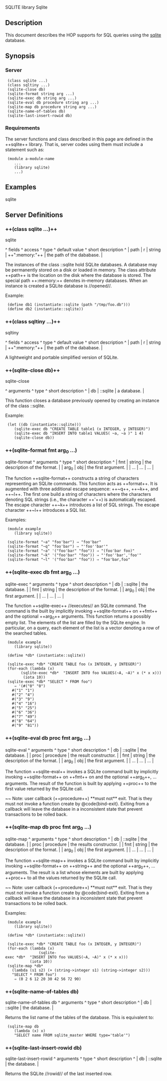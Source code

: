<doc> SQLITE library
<library> Sqlite

== Description ==

This document describes the HOP supports for SQL queries using the 
[[http://www.sqlite.org/|sqlite]] database.

== Synopsis ==

=== Server ===

  (class sqlite ...)
  (class sqltiny ...)
  (sqlite-close db)
  (sqlite-format string arg ...)
  (sqlite-exec db string arg ...)
  (sqlite-eval db procedure string arg ...)
  (sqlite-map db procedure string arg ...)
  (sqlite-name-of-tables db)
  (sqlite-last-insert-rowid db)


=== Requirements ===
The server functions and class described in this page are defined in the 
++sqlite++ library. That is, server codes using them must include a 
statement such as:

  (module a-module-name
     ...
     (library sqlite)
     ...)

== Examples ==

<example>sqlite</example>

== Server Definitions ==
<server>

=== ++(class sqlite ...)++===
<class> sqlite

<fields>
^  fields  ^   access  ^   type      ^  default value     ^  short description           ^
| path     |    r      |   string    |  ++":memory:"++    | the path of the dababase.    |
</fields>

The instances of the class ::sqlite hold SQLite databases. A database
may be permanently stored on a disk or loaded in memory. The class attribute
++path++ is the location on the disk where the database is stored. The
special path ++:memory:++ denotes in-memory databases. When an instance
is created a SQLite database is //opened//.

Example:

  (define db1 (instantiate::sqlite (path "/tmp/foo.db")))
  (define db2 (instantiate::sqlite))
</class>

=== ++(class sqltiny ...)++===
<class> sqltiny

<fields>
^  fields  ^   access  ^   type      ^  default value     ^  short description           ^
| path     |    r      |   string    |  ++":memory:"++    | the path of the dababase.    |
</fields>

A lightweight and portable simplified version of SQLite.
</class>

=== ++(sqlite-close db)++ ===
<function> sqlite-close

<arguments>
^  arguments  ^   type          ^  short description           ^
| db          |  ::sqlite       | a database.                  |
</arguments>

This function closes a database previously opened by creating an instance
of the class ::sqlite.

Example:

  (let ((db (instantiate::sqlite)))
     (sqlite-exec db "CREATE TABLE table1 (x INTEGER, y INTEGER)")
     (sqlite-exec db "INSERT INTO table1 VALUES( ~a, ~a )" 1 4)
     (sqlite-close db))
</function>

=== ++(sqlite-format fmt arg<sub>0</sub> ...) ===
<function> sqlite-format
<arguments>
^  arguments       ^   type          ^  short description              ^
| fmt              |  string         | the description of the format.  |
| arg<sub>0</sub>  |  obj            | the first argument.             |
| ...              |  ...            | ...                             |
</arguments>

The function ++sqlite-format++ constructs a string of characters
representing an SQLite commands. This function acts as ++format++. It
is augmented with three additional escape sequence: ++~q++,
++~k++, and ++~l++. The first one build a string of characters
where the characters denoting SQL strings (i.e., the character
++'++) is automatically escaped. The escape character ++~k++
introduces a list of SQL strings. The escape character ++~l++
introduces a SQL list.

Examples:

  (module example
     (library sqlite))

  (sqlite-format "~a" "foo'bar") &#8658; "foo'bar"
  (sqlite-format "~q" "foo'bar") &#8658; "'foo''bar'"
  (sqlite-format "~a" '("foo'bar" "foo")) &#8658; "(foo'bar foo)"
  (sqlite-format "~k" '("foo'bar" "foo")) &#8658; "'foo''bar','foo'"
  (sqlite-format "~l" '("foo'bar" "foo")) &#8658; "foo'bar,foo"

</function>

=== ++(sqlite-exec db fmt arg<sub>0</sub> ...) ===
<function> sqlite-exec
<arguments>
^  arguments       ^   type          ^  short description              ^
| db               |  ::sqlite       | the database.                   |
| fmt              |  string         | the description of the format.  |
| arg<sub>0</sub>  |  obj            | the first argument.             |
| ...              |  ...            | ...                             |
</arguments>

The function ++sqlite-exec++ //executes// an SQLite command. The
command is the built by implicitly invoking ++sqlite-format++ on
++fmt++ and the optional ++arg<sub>0</sub>++ arguments. This function
returns a possibly empty list.  The elements of the list are filled by
the SQLite engine. In particular, on a query, each element of the list
is a vector denoting a row of the searched tables.

  (module example
     (library sqlite))

  (define *db* (instantiate::sqlite))

  (sqlite-exec *db* "CREATE TABLE foo (x INTEGER, y INTEGER)")
  (for-each (lambda (x)
  		(sqlite-exec *db*  "INSERT INTO foo VALUES(~A, ~A)" x (* x x)))
	     (iota 10))
  (sqlite-exec *db* "SELECT * FROM foo")
     &#8658; '(#("0" "0")
	#("1" "1")
	#("2" "4")
	#("3" "9")
	#("4" "16")
	#("5" "25")
	#("6" "36")
	#("7" "49")
	#("8" "64")
	#("9" "81"))

</function>

=== ++(sqlite-eval db proc fmt arg<sub>0</sub> ...) ===
<function> sqlite-eval
<arguments>
^  arguments       ^   type          ^  short description              ^
| db               |  ::sqlite       | the database.                   |
| proc             |  procedure      | the result constructor.         |
| fmt              |  string         | the description of the format.  |
| arg<sub>0</sub>  |  obj            | the first argument.             |
| ...              |  ...            | ...                             |
</arguments>

The function ++sqlite-eval++ invokes a SQLite command built by
implicitly invoking ++sqlite-format++ on ++fmt++ on and the optional
++arg<sub>0</sub>++, ... arguments. The result of the function is
built by applying ++proc++ to the first value returned by the
SQLite call.  

~~ Note: user callback (++procedure++) **must not** exit. That is they must
not invoke a function create by @code{bind-exit}. Exiting from a callback will
leave the database in a inconsistent state that prevent transactions to
be rolled back.
</function>

=== ++(sqlite-map db proc fmt arg<sub>0</sub> ...) ===
<function> sqlite-map
<arguments>
^  arguments       ^   type          ^  short description              ^
| db               |  ::sqlite       | the database.                   |
| proc             |  procedure      | the results constructor.        |
| fmt              |  string         | the description of the format.  |
| arg<sub>0</sub>  |  obj            | the first argument.             |
| ...              |  ...            | ...                             |
</arguments>

The function ++sqlite-map++ invokes a SQLite command built by
implicitly invoking ++sqlite-format++ on ++string++ and the optional
++arg<sub>0</sub>++, ... arguments. The result is a list whose
elements are built by applying ++proc++ to all the values
returned by the SQLite call.  

~~ Note: user callback (++procedure++) **must not** exit. That is they must
not invoke a function create by @code{bind-exit}. Exiting from a callback will
leave the database in a inconsistent state that prevent transactions to
be rolled back.

Examples:
  (module example
     (library sqlite))

  (define *db* (instantiate::sqlite))

  (sqlite-exec *db* "CREATE TABLE foo (x INTEGER, y INTEGER)")
  (for-each (lambda (x)
                (sqlite-exec *db*  "INSERT INTO foo VALUES(~A, ~A)" x (* x x)))
            (iota 10))
  (sqlite-map *db* 
    (lambda (s1 s2) (+ (string->integer s1) (string->integer s2))) 
    "SELECT * FROM foo")
     &#8658; (0 2 6 12 20 30 42 56 72 90)

</function>

=== ++(sqlite-name-of-tables db) ===
<function> sqlite-name-of-tables db
<arguments>
^  arguments       ^   type          ^  short description              ^
| db               |  ::sqlite       | the database.                   |
</arguments>

Returns the list name of the tables of the database. This is equivalent
to:

  (sqlite-map db
     (lambda (x) x)
     "SELECT name FROM sqlite_master WHERE type='table'")

</function>

=== ++(sqlite-last-insert-rowid db) ===
<function> sqlite-last-insert-rowid
<arguments>
^  arguments       ^   type          ^  short description              ^
| db               |  ::sqlite       | the database.                   |
</arguments>

Returns the SQLite //rowid// of the last inserted row.
</function>

</server>
</library>
</doc>


